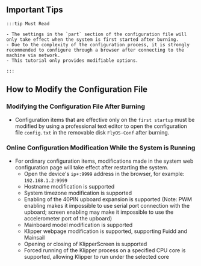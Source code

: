 ## Important Tips
    :::tip Must Read

    - The settings in the `part` section of the configuration file will only take effect when the system is first started after burning.
    - Due to the complexity of the configuration process, it is strongly recommended to configure through a browser after connecting to the machine via network.
    - This tutorial only provides modifiable options.

    :::

## How to Modify the Configuration File

### Modifying the Configuration File After Burning

- Configuration items that are effective only on the `first startup` must be modified by using a professional text editor to open the configuration file `config.txt` in the removable disk `FlyOS-Conf` after burning.

### Online Configuration Modification While the System is Running

- For ordinary configuration items, modifications made in the system web configuration page will take effect after restarting the system.
    - Open the device's `ip+:9999` address in the browser, for example: `192.168.1.2:9999`
    - Hostname modification is supported
    - System timezone modification is supported
    - Enabling of the 40PIN upboard expansion is supported (Note: PWM enabling makes it impossible to use serial port connection with the upboard; screen enabling may make it impossible to use the accelerometer port of the upboard)
    - Mainboard model modification is supported
    - Klipper webpage modification is supported, supporting Fuidd and Mainsail
    - Opening or closing of KlipperScreen is supported
    - Forced running of the Klipper process on a specified CPU core is supported, allowing Klipper to run under the selected core
